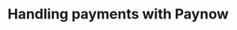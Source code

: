 ---
layout: "../../layouts/BlogPost.astro"
title: "Handling payments with Paynow"
description: "The crash course to integrating Paynow payments in your application"
pubDate: "Feb 25 2023"
heroImage: "/assets/search-thumbnail.jpeg"
---